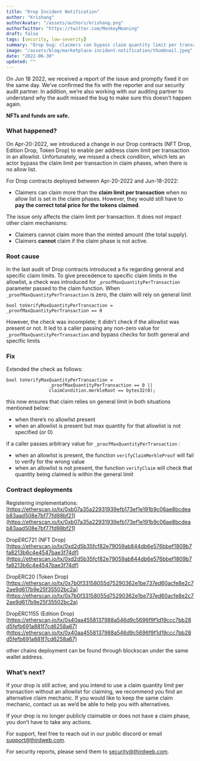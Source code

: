 ```yaml
---
title: "Drop Incident Notification"
author: "Krishang"
authorAvatar: "/assets/authors/krishang.png"
authorTwitter: "https://twitter.com/MonkeyMeaning"
draft: false
tags: [security, low-severity]
summary: "Drop bug: claimers can bypass claim quantity limit per transaction when there is no allowlist."
image: "/assets/blog/marketplace-incident-notification/thumbnail.jpeg"
date: "2022-06-30"
updated: ""
---
```


On Jun 18 2022, we received a report of the issue and promptly fixed it on the same day. We’ve confirmed the fix with the reporter and our security audit partner. In addition, we’re also working with our auditing partner to understand why the audit missed the bug to make sure this doesn’t happen again.

**NFTs and funds are safe.**

### What happened?

On Apr-20-2022, we introduced a change in our Drop contracts (NFT Drop, Edition Drop, Token Drop) to enable per address claim limit per transaction in an allowlist. Unfortunately, we missed a check condition, which lets an actor bypass the claim limit per transaction in claim phases, when there is no allow list.

For Drop contracts deployed between Apr-20-2022 and Jun-18-2022:
- Claimers can claim more than the **claim limit per transaction** when no allow list is set in the claim phases. However, they would still have to **pay the correct total price for the tokens claimed**.

The issue only affects the claim limit per transaction. It does not impact other claim mechanisms:
- Claimers cannot claim more than the minted amount (the total supply).
- Claimers **cannot** claim if the claim phase is not active.

### Root cause

In the last audit of Drop contracts introduced a fix regarding general and specific claim limits. To give precedence to specific claim limits in the allowlist, a check was introduced for `_proofMaxQuantityPerTransaction` parameter passed to the claim function. When `_proofMaxQuantityPerTransaction` is zero, the claim will rely on general limit

```solidity
bool toVerifyMaxQuantityPerTransaction = _proofMaxQuantityPerTransaction == 0
```

However, the check was incomplete; it didn’t check if the allowlist was present or not. It led to a caller passing any non-zero value for `_proofMaxQuantityPerTransaction` and bypass checks for both general and specific limits

### Fix

Extended the check as follows:

```solidity
bool toVerifyMaxQuantityPerTransaction = 
				_proofMaxQuantityPerTransaction == 0 || 
				claimCondition.merkleRoot == bytes32(0);
```

this now ensures that claim relies on general limit in both situations mentioned below:

- when there’s no allowlist present
- when an allowlist is present but max quantity for that allowlist is not specified (or 0)

if a caller passes arbitrary value for `_proofMaxQuantityPerTransaction` :

- when an allowlist is present, the function `verifyClaimMerkleProof` will fail to verify for the wrong value
- when an allowlist is not present, the function `verifyClaim` will check that quantity being claimed is within the general limit

### Contract deployments

Registering implementations: [https://etherscan.io/tx/0xb07a35a22931939efb173ef1e191b9c06ae8bcdeab83aad508e7bf77fd98bf21](https://etherscan.io/tx/0xb07a35a22931939efb173ef1e191b9c06ae8bcdeab83aad508e7bf77fd98bf21)

DropERC721 (NFT Drop) [https://etherscan.io/tx/0xd2d5b35fcf82e79059ab844db6e576bbef1809b7fa8213b6c4e4547bae3f74df](https://etherscan.io/tx/0xd2d5b35fcf82e79059ab844db6e576bbef1809b7fa8213b6c4e4547bae3f74df)

DropERC20 (Token Drop) [https://etherscan.io/tx/0x7b0f33158055d75290362e1be737ed60acfe8e2c72ae9d617b9e25f35502bc2a](https://etherscan.io/tx/0x7b0f33158055d75290362e1be737ed60acfe8e2c72ae9d617b9e25f35502bc2a)

DropERC1155 (Edition Drop) [https://etherscan.io/tx/0x40aa4558137988a546d9c5696f9f1d19ccc7bb28d5fefb691a881f7cd6258a67](https://etherscan.io/tx/0x40aa4558137988a546d9c5696f9f1d19ccc7bb28d5fefb691a881f7cd6258a67)

other chains deployment can be found through blockscan under the same wallet address.

### What’s next?

If your drop is still active, and you intend to use a claim quantity limit per transaction without an allowlist for claiming, we recommend you find an alternative claim mechanic. If you would like to keep the same claim mechanic, contact us as we’d be able to help you with alternatives.

If your drop is no longer publicly claimable or does not have a claim phase, you don’t have to take any actions.

For support, feel free to reach out in our public discord or email support@thirdweb.com. 

For security reports, please send them to security@thirdweb.com.
